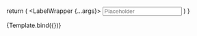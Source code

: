 

<Meta title="Molecules/Labels/LabelWrapper" component={LabelWrapper} />

  return (
    <LabelWrapper {...args}>
      <Input isDisabled={args.isDisabled} isInvalid={args.isErrored} placeholder="Placeholder" />
    </LabelWrapper>
  )
}

<Canvas>
  <Story
    name="LabelWrapper"
    argTypes={{
      label: {
        description: "Label that appears below component",
      },
      subLabel: {
        type: "string",
        description: "Label that appears below component",
      },
      tooltipContent: {
        type: "string",
        description:
          "`string` or `JSX.Element`. Content shown inside of tooltip when hovering icon. If left `undefined` the icon will not show",
      },
      errorMessage: {
        type: "string",
        description: "Error message that appears below component",
      },
      isDisabled: {
        type: "boolean",
        description: "If true will display an disabled state",
      },
      isInvalid: {
        type: "boolean",
        description: "If true will display an error state",
      },
      htmlFor: {
        type: "string",
        description: "Refers to the id of the element this label is associated with",
      },
      children: {
        description:
          "Accepts a React component as a child, wrapping the component with a label and sub label",
      },
    }}
    args={{
      label: "Label",
    }}
  >
    {Template.bind({})}
  </Story>
</Canvas>
